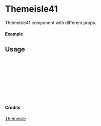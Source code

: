 
<Meta of={Themeisle41} title="Themeisle/Themeisle41" />

# Themeisle41

Themeisle41 component with different props.

#### Example

<Canvas of={Themeisle41.Primary} />

## Usage

```ts
import { Themeisle41 } from "yadl-ui";

const Example = () => {
  return (
      <Themeisle41 />
  );
};

export default Example;
```

#### Credits
[Themeisle](https://themeisle.com/illustrations/)

